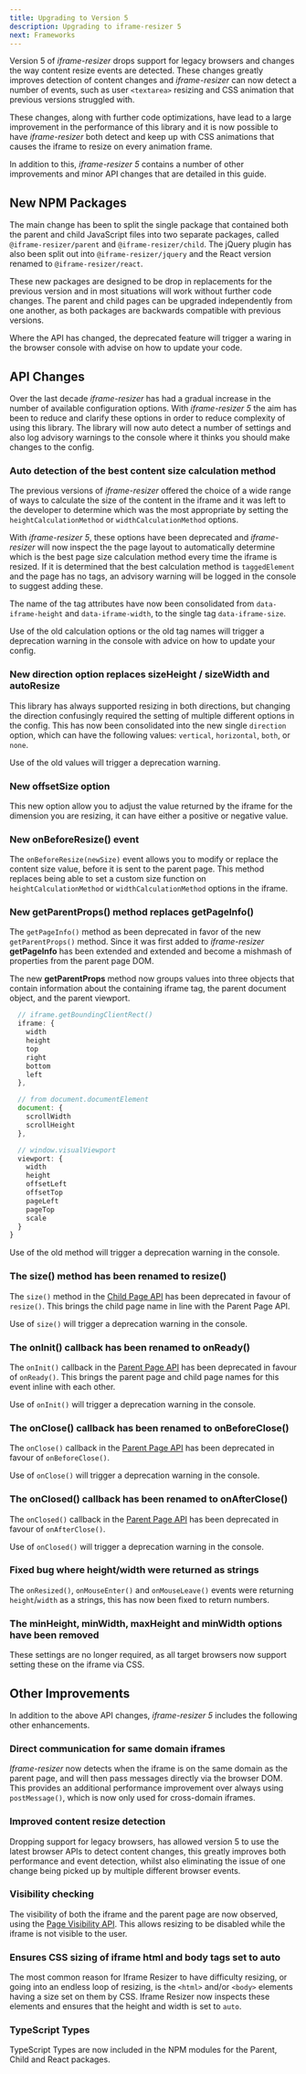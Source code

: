 ```yaml
---
title: Upgrading to Version 5
description: Upgrading to iframe-resizer 5
next: Frameworks
---
```



Version 5 of _iframe-resizer_ drops support for legacy browsers and changes the way content resize events are detected. These changes greatly improves detection of content changes and _iframe-resizer_ can now detect a number of events, such as user `<textarea>` resizing and CSS animation that previous versions struggled with.

These changes, along with further code optimizations, have lead to a large improvement in the performance of this library and it is now possible to have _iframe-resizer_ both detect and keep up with CSS animations that causes the iframe to resize on every animation frame.

In addition to this, _iframe-resizer 5_ contains a number of other improvements and minor API changes that are detailed in this guide.

## New NPM Packages

The main change has been to split the single package that contained both the parent and child JavaScript files into two separate packages, called `@iframe-resizer/parent` and `@iframe-resizer/child`. The jQuery plugin has also been split out into `@iframe-resizer/jquery` and the React version renamed to `@iframe-resizer/react`.

These new packages are designed to be drop in replacements for the previous version and in most situations will work without further code changes. The parent and child pages can be upgraded independently from one another, as both packages are backwards compatible with previous versions.

Where the API has changed, the deprecated feature will trigger a waring in the browser console with advise on how to update your code.

## API Changes

Over the last decade _iframe-resizer_ has had a gradual increase in the number of available configuration options. With _iframe-resizer 5_ the aim has been to reduce and clarify these options in order to reduce complexity of using this library. The library will now auto detect a number of settings and also log advisory warnings to the console where it thinks you should make changes to the config.

### Auto detection of the best content size calculation method

The previous versions of _iframe-resizer_ offered the choice of a wide range of ways to calculate the size of the content in the iframe and it was left to the developer to determine which was the most appropriate by setting the `heightCalculationMethod` or `widthCalculationMethod` options.

With _iframe-resizer 5_, these options have been deprecated and _iframe-resizer_ will now inspect the the page layout to automatically determine which is the best page size calculation method every time the iframe is resized. If it is determined that the best calculation method is `taggedElement` and the page has no tags, an advisory warning will be logged in the console to suggest adding these.

The name of the tag attributes have now been consolidated from `data-iframe-height` and `data-iframe-width`, to the single tag `data-iframe-size`.

Use of the old calculation options or the old tag names will trigger a deprecation warning in the console with advice on how to update your config.

### New <span class="option">direction</span> option replaces <span class="option">sizeHeight</span> / <span class="option">sizeWidth</span> and <span class="option">autoResize</span>

This library has always supported resizing in both directions, but changing the direction confusingly required the setting of multiple different options in the config. This has now been consolidated into the new single `direction` option, which can have the following values: `vertical`, `horizontal`, `both`, or `none`.

Use of the old values will trigger a deprecation warning.

### New <span class="option">offsetSize</span> option

This new option allow you to adjust the value returned by the iframe for the dimension you are resizing, it can have either a positive or negative value.

### New <span class="option">onBeforeResize()</span> event

The `onBeforeResize(newSize)` event allows you to modify or replace the content size value, before it is sent to the parent page. This method replaces being able to set a custom size function on `heightCalculationMethod` or `widthCalculationMethod` options in the iframe.

### New <span class="option">getParentProps()</span> method replaces <span class="option">getPageInfo()</span>

The `getPageInfo()` method as been deprecated in favor of the new `getParentProps()` method. Since it was first added to _iframe-resizer_ **getPageInfo** has been extended and extended and become a mishmash of properties from the 
parent page DOM.

The new **getParentProps** method now groups values into three objects that contain information about the containing iframe tag, the parent document object, and the parent viewport.

```js
  // iframe.getBoundingClientRect()
  iframe: {
    width
    height
    top
    right
    bottom
    left
  },

  // from document.documentElement
  document: {
    scrollWidth
    scrollHeight
  },

  // window.visualViewport
  viewport: {
    width
    height
    offsetLeft
    offsetTop
    pageLeft
    pageTop
    scale
  }
}
```

Use of the old method will trigger a deprecation warning in the console.

### The <span class="option">size()</span> method has been renamed to <span class="option">resize()</span>

The `size()` method in the [Child Page API](/api/child) has been deprecated in favour of `resize()`. This brings the child page name in line with the Parent Page API. 

Use of `size()` will trigger a deprecation warning in the console.

### The <span class="option">onInit()</span> callback has been renamed to <span class="option">onReady()</span>

The `onInit()` callback in the [Parent Page API](/api/parent) has been deprecated in favour of `onReady()`. This brings the parent page and child page names for this event inline with each other. 

Use of `onInit()` will trigger a deprecation warning in the console.

### The <span class="option">onClose()</span> callback has been renamed to <span class="option">onBeforeClose()</span>

The `onClose()` callback in the [Parent Page API](/api/child) has been deprecated in favour of `onBeforeClose()`. 

Use of `onClose()` will trigger a deprecation warning in the console.

### The <span class="option">onClosed()</span> callback has been renamed to <span class="option">onAfterClose()</span>

The `onClosed()` callback in the [Parent Page API](/api/child) has been deprecated in favour of `onAfterClose()`. 

Use of `onClosed()` will trigger a deprecation warning in the console.

### Fixed bug where height/width were returned as strings

The `onResized()`, `onMouseEnter()` and `onMouseLeave()` events were returning `height`/`width` as a strings, this has now been fixed to return numbers.

### The <span class="option">minHeight</span>, <span class="option">minWidth</span>, <span class="option">maxHeight</span> and <span class="option">minWidth</span> options have been removed

These settings are no longer required, as all target browsers now support setting these on the iframe via CSS.

## Other Improvements

In addition to the above API changes, _iframe-resizer 5_ includes the following other enhancements.

### Direct communication for same domain iframes

_Iframe-resizer_ now detects when the iframe is on the same domain as the parent page, and will then pass messages directly via the browser DOM. This provides an additional performance improvement over always using `postMessage()`, which is now only used for cross-domain iframes.

### Improved content resize detection

Dropping support for legacy browsers, has allowed version 5 to use the latest browser APIs to detect content changes, this greatly improves both performance and event detection, whilst also eliminating the issue of one change being picked up by multiple different browser events.

### Visibility checking

The visibility of both the iframe and the parent page are now observed, using the 
[Page Visibility API](https://developer.mozilla.org/en-US/docs/Web/API/Page_Visibility_API). 
This allows resizing to be disabled while the iframe is not visible to the user.

### Ensures CSS sizing of iframe html and body tags set to auto

The most common reason for Iframe Resizer to have difficulty resizing, or going into an endless loop of resizing, is the `<html>` and/or `<body>` elements having a size set on them by CSS. Iframe Resizer now inspects these elements and ensures that the height and width is set to `auto`.

### TypeScript Types

TypeScript Types are now included in the NPM modules for the Parent, Child and React packages.

<FeedbackComponent />
